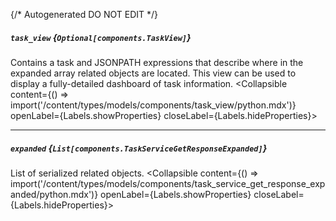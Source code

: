 {/* Autogenerated DO NOT EDIT  */}

##### `task_view` *{`Optional[components.TaskView]`}*
Contains a task and JSONPATH expressions that describe where in the expanded array related objects are located. This view can be used to display a fully\-detailed dashboard of task information.
<Collapsible content={() => import('/content/types/models/components/task_view/python.mdx')} openLabel={Labels.showProperties} closeLabel={Labels.hideProperties}>
</Collapsible>

---
##### `expanded` *{`List[components.TaskServiceGetResponseExpanded]`}*
List of serialized related objects.
<Collapsible content={() => import('/content/types/models/components/task_service_get_response_expanded/python.mdx')} openLabel={Labels.showProperties} closeLabel={Labels.hideProperties}>
</Collapsible>



